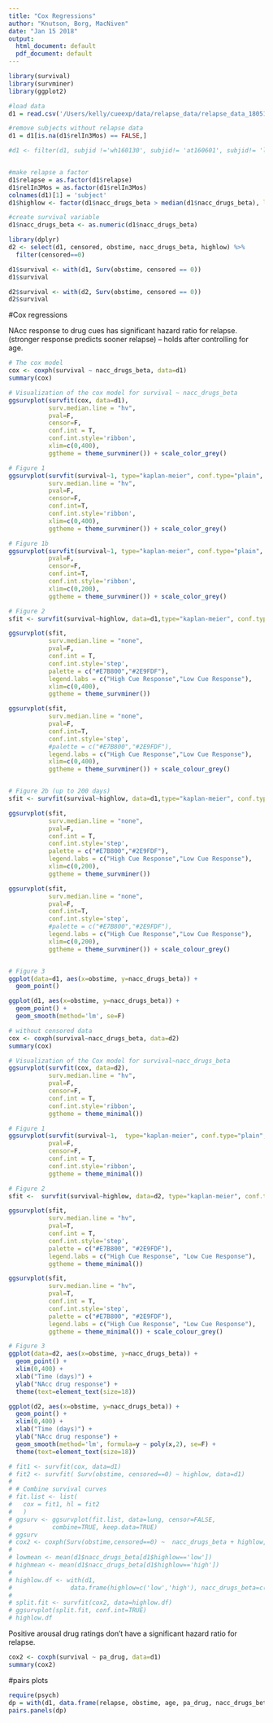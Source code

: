 ```yaml
---
title: "Cox Regressions"
author: "Knutson, Borg, MacNiven"
date: "Jan 15 2018"
output:
  html_document: default
  pdf_document: default
---
```


```r

library(survival)
library(survminer)
library(ggplot2)

#load data
d1 = read.csv('/Users/kelly/cueexp/data/relapse_data/relapse_data_180516.csv')

#remove subjects without relapse data
d1 = d1[is.na(d1$relIn3Mos) == FALSE,]

#d1 <- filter(d1, subjid !='wh160130', subjid!= 'at160601', subjid!= 'lm160914', subjid!= 'jb161004',subjid!= 'se161021')


#make relapse a factor
d1$relapse = as.factor(d1$relapse)
d1$relIn3Mos = as.factor(d1$relIn3Mos)
colnames(d1)[1] = 'subject'
d1$highlow <- factor(d1$nacc_drugs_beta > median(d1$nacc_drugs_beta), labels=c('high', 'low'), levels=c(T,F))

#create survival variable
d1$nacc_drugs_beta <- as.numeric(d1$nacc_drugs_beta)

library(dplyr)
d2 <- select(d1, censored, obstime, nacc_drugs_beta, highlow) %>%
  filter(censored==0)

d1$survival <- with(d1, Surv(obstime, censored == 0))
d1$survival

d2$survival <- with(d2, Surv(obstime, censored == 0))
d2$survival
```

#Cox regressions

NAcc response to drug cues has significant hazard ratio for relapse. </br>
(stronger response predicts sooner relapse) -- holds after controlling for age.

```r

# The cox model
cox <- coxph(survival ~ nacc_drugs_beta, data=d1)
summary(cox)

# Visualization of the cox model for survival ~ nacc_drugs_beta
ggsurvplot(survfit(cox, data=d1), 
           surv.median.line = "hv", 
           pval=F,
           censor=F,
           conf.int = T,
           conf.int.style='ribbon',
           xlim=c(0,400),
           ggtheme = theme_survminer()) + scale_color_grey()

# Figure 1
ggsurvplot(survfit(survival~1, type="kaplan-meier", conf.type="plain", data=d1),
           surv.median.line = "hv", 
           pval=F,
           censor=F,
           conf.int=T,
           conf.int.style='ribbon',
           xlim=c(0,400),
           ggtheme = theme_survminer()) + scale_color_grey()

# Figure 1b
ggsurvplot(survfit(survival~1, type="kaplan-meier", conf.type="plain", data=d1),            surv.median.line = "hv", 
           pval=F,
           censor=F,
           conf.int=T,
           conf.int.style='ribbon',
           xlim=c(0,200),
           ggtheme = theme_survminer()) + scale_color_grey()

# Figure 2
sfit <- survfit(survival~highlow, data=d1,type="kaplan-meier", conf.type="plain")

ggsurvplot(sfit,
           surv.median.line = "none", 
           pval=F,
           conf.int = T,
           conf.int.style='step',
           palette = c("#E7B800","#2E9FDF"),
           legend.labs = c("High Cue Response","Low Cue Response"), 
           xlim=c(0,400),
           ggtheme = theme_survminer())

ggsurvplot(sfit,
           surv.median.line = "none", 
           pval=F,
           conf.int=T,
           conf.int.style='step',
           #palette = c("#E7B800","#2E9FDF"),
           legend.labs = c("High Cue Response","Low Cue Response"), 
           xlim=c(0,400),
           ggtheme = theme_survminer()) + scale_colour_grey()


# Figure 2b (up to 200 days)
sfit <- survfit(survival~highlow, data=d1,type="kaplan-meier", conf.type="plain")

ggsurvplot(sfit,
           surv.median.line = "none", 
           pval=F,
           conf.int = T,
           conf.int.style='step',
           palette = c("#E7B800","#2E9FDF"),
           legend.labs = c("High Cue Response","Low Cue Response"), 
           xlim=c(0,200),
           ggtheme = theme_survminer())

ggsurvplot(sfit,
           surv.median.line = "none", 
           pval=F,
           conf.int=T,
           conf.int.style='step',
           #palette = c("#E7B800","#2E9FDF"),
           legend.labs = c("High Cue Response","Low Cue Response"), 
           xlim=c(0,200),
           ggtheme = theme_survminer()) + scale_colour_grey()


# Figure 3 
ggplot(data=d1, aes(x=obstime, y=nacc_drugs_beta)) + 
  geom_point()

ggplot(d1, aes(x=obstime, y=nacc_drugs_beta)) + 
  geom_point() + 
  geom_smooth(method='lm', se=F)

```


```r

# without censored data
cox <- coxph(survival~nacc_drugs_beta, data=d2)
summary(cox)

# Visualization of the Cox model for survival~nacc_drugs_beta
ggsurvplot(survfit(cox, data=d2), 
           surv.median.line = "hv", 
           pval=F,
           censor=F,
           conf.int = T,
           conf.int.style='ribbon',
           ggtheme = theme_minimal())  

# Figure 1
ggsurvplot(survfit(survival~1,  type="kaplan-meier", conf.type="plain", data=d2),            surv.median.line = "hv", 
           pval=F,
           censor=F,
           conf.int = T,
           conf.int.style='ribbon',
           ggtheme = theme_minimal())

# Figure 2
sfit <-  survfit(survival~highlow, data=d2, type="kaplan-meier", conf.type="plain")

ggsurvplot(sfit,
           surv.median.line = "hv", 
           pval=T,
           conf.int = T,
           conf.int.style='step',
           palette = c("#E7B800", "#2E9FDF"),
           legend.labs = c("High Cue Response", "Low Cue Response"),
           ggtheme = theme_minimal()) 

ggsurvplot(sfit,
           surv.median.line = "hv", 
           pval=T,
           conf.int = T,
           conf.int.style='step',
           palette = c("#E7B800", "#2E9FDF"),
           legend.labs = c("High Cue Response", "Low Cue Response"),
           ggtheme = theme_minimal()) + scale_colour_grey()

# Figure 3 
ggplot(data=d2, aes(x=obstime, y=nacc_drugs_beta)) + 
  geom_point() + 
  xlim(0,400) + 
  xlab("Time (days)") +
  ylab("NAcc drug response") +
  theme(text=element_text(size=18))

ggplot(d2, aes(x=obstime, y=nacc_drugs_beta)) + 
  geom_point() + 
  xlim(0,400) +
  xlab("Time (days)") +
  ylab("NAcc drug response") +
  geom_smooth(method='lm', formula=y ~ poly(x,2), se=F) +
  theme(text=element_text(size=18))
```


```r
# fit1 <- survfit(cox, data=d1)
# fit2 <- survfit( Surv(obstime, censored==0) ~ highlow, data=d1)
# 
# # Combine survival curves
# fit.list <- list(
#   cox = fit1, hl = fit2
#   )
# ggsurv <- ggsurvplot(fit.list, data=lung, censor=FALSE,
#           combine=TRUE, keep.data=TRUE)
# ggsurv
# cox2 <- coxph(Surv(obstime,censored==0) ~  nacc_drugs_beta + highlow, data =  d1)
# 
# lowmean <- mean(d1$nacc_drugs_beta[d1$highlow=='low'])
# highmean <- mean(d1$nacc_drugs_beta[d1$highlow=='high'])
# 
# highlow.df <- with(d1,
#                data.frame(highlow=c('low','high'), nacc_drugs_beta=c(lowmean, highmean)))
#                
# split.fit <- survfit(cox2, data=highlow.df)
# ggsurvplot(split.fit, conf.int=TRUE)
# highlow.df

```

Positive arousal drug ratings don't have a significant hazard ratio for relapse.

```r
cox2 <- coxph(survival ~ pa_drug, data=d1)
summary(cox2)
```

#pairs plots

```r
require(psych)
dp = with(d1, data.frame(relapse, obstime, age, pa_drug, nacc_drugs_beta))
pairs.panels(dp)
```



